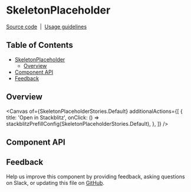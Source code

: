 
<Meta isTemplate />

# SkeletonPlaceholder

[Source code](https://github.com/carbon-design-system/carbon/tree/main/packages/react/src/components/SkeletonPlaceholder)
&nbsp;|&nbsp;
[Usage guidelines](https://www.carbondesignsystem.com/patterns/loading-pattern/#skeleton-states)

## Table of Contents

- [SkeletonPlaceholder](#skeletonplaceholder)
  - [Overview](#overview)
- [Component API](#component-api)
- [Feedback](#feedback)

## Overview

<Canvas
  of={SkeletonPlaceholderStories.Default}
  additionalActions={[
    {
      title: 'Open in Stackblitz',
      onClick: () =>
        stackblitzPrefillConfig(SkeletonPlaceholderStories.Default),
    },
  ]}
/>

## Component API

<ArgTypes />

## Feedback

Help us improve this component by providing feedback, asking questions on Slack,
or updating this file on
[GitHub](https://github.com/carbon-design-system/carbon/edit/main/packages/react/src/components/SkeletonPlaceholder/SkeletonPlaceholder.mdx).

